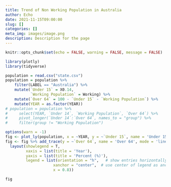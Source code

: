 ```yaml
---
title: Trend of Non Working Population in Australia
author: Echo
date: 2021-11-15T09:00:00
slug: []
categories: []
meta_img: images/image.png
description: Description for the page
---
```


```r
knitr::opts_chunk$set(echo = FALSE, warning = FALSE, message = FALSE)
```

```r
library(plotly) 
library(tidyverse)

population = read.csv("state.csv")
population = population %>% 
    filter(LABEL == "Australia") %>% 
    mutate(`Under 15` = X0.14,
           `Working Population` = Working) %>% 
    mutate(`Over 64` = 100 - `Under 15` - `Working Population`) %>% 
    mutate(YEAR = as.factor(YEAR))
# population = population %>% 
#     select(YEAR, `Under 14`, `Working Population`, `Over 64`) %>% 
#     pivot_longer(`Under 14`:`Over 64`, names_to = "group") %>% 
#     filter(group != "Working Population")
```


```r
options(warn = -1)
fig <- plot_ly(population, x = ~YEAR, y = ~`Under 15`, name = 'Under 15', type = 'scatter', mode = 'lines') 
fig <- fig %>% add_trace(y = ~`Over 64`, name = 'Over 64', mode = 'lines+markers') %>%
  layout(showlegend = T,
         xaxis = list(title = 'Year'), 
         yaxis = list(title = 'Percent (%)'),
         legend = list(orientation = "h",   # show entries horizontally
                     xanchor = "center",  # use center of legend as anchor
                     x = 0.8))

fig
```

